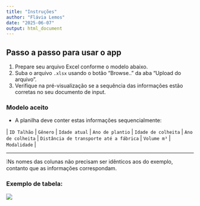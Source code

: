 ```yaml
---
title: "Instruções"
author: "Flávia Lemos"
date: "2025-06-07"
output: html_document
---
```


## Passo a passo para usar o app

1.  Prepare seu arquivo Excel conforme o modelo abaixo.
2.  Suba o arquivo `.xlsx` usando o botão "Browse.." da aba "Upload do arquivo".
3.  Verifique na pré-visualização se a sequência das informações estão corretas no seu documento de input.

### Modelo aceito

-   A planilha deve conter estas informações sequencialmente:
   
  | `ID Talhão` | `Gênero` | `Idade atual` | `Ano de plantio` | `Idade de colheita` | `Ano de colheita` | `Distância de transporte até a fábrica` | `Volume m³` | `Modalidade` |

------------------------------------------------------------------------

❕Ns nomes das colunas não precisam ser idênticos aos do exemplo, contanto que as informações correspondam.

### Exemplo de tabela:

![](imagem_teste.png)
